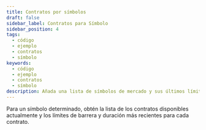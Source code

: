 ```yaml
---
title: Contratos por símbolos
draft: false
sidebar_label: Contratos para Símbolo
sidebar_position: 4
tags:
  - código
  - ejemplo
  - contratos
  - símbolo
keywords:
  - código
  - ejemplo
  - contratos
  - símbolo
description: Añada una lista de símbolos de mercado y sus últimos límites de barrera y duración a su aplicación de negociación con este ejemplo de API.
---
```



Para un símbolo determinado, obtén la lista de los contratos disponibles actualmente y los límites de barrera y duración más recientes para cada contrato.

<SandboxIframe sandbox={sandboxes.contracts_for_symbol}/>
